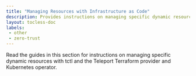 ```yaml
---
title: "Managing Resources with Infrastructure as Code"
description: Provides instructions on managing specific dynamic resources with tctl and the Teleport Terraform provider and Kubernetes operator.
layout: tocless-doc
labels:
 - other
 - zero-trust
---
```


Read the guides in this section for instructions on managing specific dynamic
resources with tctl and the Teleport Terraform provider and Kubernetes operator.

<DocCardList />
